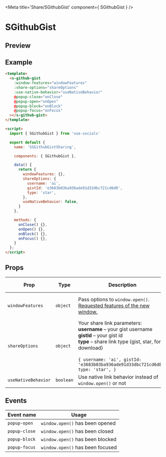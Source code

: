 
<Meta title='Share/SGithubGist' component={ SGithubGist } />

<style>{`
  .custom-preview .base-canvas {
    height: auto;
  }
`}</style>

# SGithubGist

## Preview

<Preview className="custom-preview">
  <Story id='share-sgithubgist--default' />
</Preview>

## Example

```html
<template>
  <s-github-gist
    :window-features="windowFeatures"
    :share-options="shareOptions"
    :use-native-behavior="useNativeBehavior"
    @popup-close="onClose"
    @popup-open="onOpen"
    @popup-block="onBlock"
    @popup-focus="onFocus"
  ></s-github-gist>
</template>

<script>
  import { SGithubGist } from 'vue-socials'

  export default {
    name: 'SSGithubGistSharing',

    components: { SGithubGist },

    data() {
      return {
        windowFeatures: {},
        shareOptions: {
          username: 'ai',
          gistId: 'e3683b03ba936ade91d33dbc721cd6d8',
          type: 'star',
        },
        useNativeBehavior: false,
      }
    },

    methods: {
      onClose() {},
      onOpen() {},
      onBlock() {},
      onFocus() {},
    }
  };
</script>
```

## Props

| Prop | Type | Description | Default value |
| ------ | ------ | ------ | ------ |
`windowFeatures` | `object` | Pass options to `window.open()`. [Requested features of the new window.](https://developer.mozilla.org/en-US/docs/Web/API/Window/open#window_features) | `{ width: 834, height: 572, }`
`shareOptions` | `object` | Your share link parameters: <br /> **username** – your gist username <br /> **gistId** – your gist id <br /> **type** – share link type (gist, star, fork, download) <br /> <br /> ```{ username: 'ai', gistId: 'e3683b03ba936ade91d33dbc721cd6d8', type: 'star', }``` | `{}`
`useNativeBehavior` | `boolean` | Use native link behavior instead of `window.open()` or not | `false`

## Events

| Event name | Usage |
| ------ | ------ |
`popup-open` | `window.open()` has been opened |
`popup-close` | `window.open()` has been closed |
`popup-block` | `window.open()` has been blocked |
`popup-focus` | `window.open()` has been focused |

